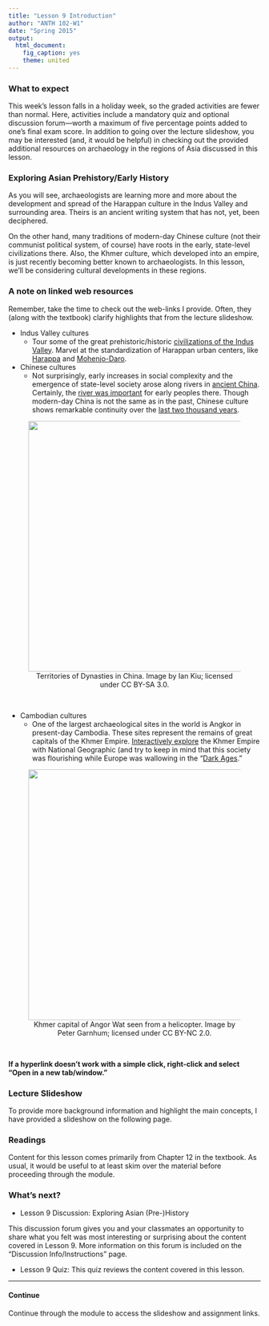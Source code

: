 ```yaml
---
title: "Lesson 9 Introduction"
author: "ANTH 102-W1"
date: "Spring 2015"
output:
  html_document:
    fig_caption: yes
    theme: united
---
```


### What to expect
This week's lesson falls in a holiday week, so the graded activities are fewer than normal. Here, activities include a mandatory quiz and optional discussion forum---worth a maximum of five percentage points added to one's final exam score. In addition to going over the lecture slideshow, you may be interested (and, it would be helpful) in checking out the provided additional resources on archaeology in the regions of Asia discussed in this lesson. 


### Exploring Asian Prehistory/Early History
As you will see, archaeologists are learning more and more about the development and spread of the Harappan culture in the Indus Valley and surrounding area. Theirs is an ancient writing system that has not, yet, been deciphered.

On the other hand, many traditions of modern-day Chinese culture (not their communist political system, of course) have roots in the early, state-level civilizations there. Also, the Khmer culture, which developed into an empire, is just recently becoming better known to archaeologists. In this lesson, we'll be considering cultural developments in these regions.

### A note on linked web resources
Remember, take the time to check out the web-links I provide. Often, they (along with the textbook) clarify highlights that from the lecture slideshow.

- Indus Valley cultures
    + Tour some of the great prehistoric/historic <a href="http://www.harappa.com/indus/indus1.html" target="_blank">civilizations of the Indus Valley</a>. Marvel at the standardization of Harappan urban centers, like <a href="http://www.harappa.com/walk/" target="_blank">Harappa</a> and <a href="http://www.mohenjodaro.net/index.html" target="_blank">Mohenjo-Daro</a>. 
 
- Chinese cultures
    + Not surprisingly, early increases in social complexity and the emergence of state-level society arose along rivers in <a href="http://www.ancientchina.co.uk/menu.html" target="_blank">ancient China</a>. Certainly, the <a href="http://www.ancientchina.co.uk/geography/story/sto_set.html" target="_blank">river was important</a> for early peoples there. Though modern-day China is not the same as in the past, Chinese culture shows remarkable continuity over the <a href="http://www.chaos.umd.edu/history/time_line.html" target="_blank">last two thousand years</a>.
    
<CENTER>
<figure>
  <img src="http://upload.wikimedia.org/wikipedia/commons/5/54/Territories_of_Dynasties_in_China.gif" width="500">
  <figcaption>Territories of Dynasties in China. Image by Ian Kiu; licensed under CC BY-SA 3.0.
  </figcaption>
</figure>
</CENTER>
<br>

- Cambodian cultures
    + One of the largest archaeological sites in the world is Angkor in present-day Cambodia. These sites represent the remains of great capitals of the Khmer Empire. <a href="http://ngm.nationalgeographic.com/2009/07/angkor/angkor-animation" target="_blank">Interactively explore</a> the Khmer Empire with National Geographic (and try to keep in mind that this society was flourishing while Europe was wallowing in the "<a href="http://en.wikipedia.org/wiki/Dark_Ages_(historiography)" target="_blank">Dark Ages</a>."
    
<CENTER>
<figure>
  <img src="https://farm2.staticflickr.com/1023/799603181_d199a81331_o_d.jpg" width="500">
  <figcaption>Khmer capital of Angor Wat seen from a helicopter. Image by Peter Garnhum; licensed under CC BY-NC 2.0.
  </figcaption>
</figure>
</CENTER>
<br>

__If a hyperlink doesn't work with a simple click, right-click and select "Open in a new tab/window."__

### Lecture Slideshow
To provide more background information and highlight the main concepts, I have provided a slideshow on the following page.

### Readings
Content for this lesson comes primarily from Chapter 12 in the textbook. As usual, it would be useful to at least skim over the material before proceeding through the module.

### What's next?
- Lesson 9 Discussion:  Exploring Asian (Pre-)History

This discussion forum gives you and your classmates an opportunity to share what you felt was most interesting or surprising about the content covered in Lesson 9. More information on this forum is included on the "Discussion Info/Instructions" page.

- Lesson 9 Quiz:  This quiz reviews the content covered in this lesson.

---------

#### Continue
Continue through the module to access the slideshow and assignment links.
